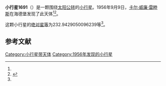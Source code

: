 {{Infobox planet
| bgcolour = #FFFFC0
| name = 1691 Oort
| symbol = 
| image = 
| caption = 
| discovery = yes
| discovery_ref = 
| discoverer = [[卡尔·威廉·雷睦斯|卡尔·威廉·雷睦斯]]
| discovery_site = [[海德堡|海德堡]] 
| discovered = 1956年9月9日
| designations = yes
| mp_name = 
| named_after = 
| alt_names = 1956 RB/ 1945 TD / 1947 DA / 1950 PZ / 1950 RU / 1951 XW / 1955 MW / 1956 SD / 1964 DA / A917 TD
| mp_category = [[主带小行星|主带小行星]]
| orbit_ref = <ref name="a">[http://ssd.jpl.nasa.gov/sbdb.cgi?sstr=1691 1691 Oort] {{Wayback|url=http://ssd.jpl.nasa.gov/sbdb.cgi?sstr=1691 |date=20210117201553 }}，小行星數據庫瀏覽器（JPL Small-Body Database Browser）－[[美国国家航空航天局|美国国家航空航天局]]喷气推进实验室</ref>
| epoch = 2456400.5 (2013年4月18日更新)
| aphelion = {{convert|3.70499335809892|AU|km|3|abbr=on|lk=out}}
| perihelion = {{convert|2.626168202538639|AU|km|3|abbr=on}}
| semimajor = {{convert|3.16558078031878|AU|km|3|abbr=on}}
| eccentricity = 0.170399246
| period = 2057.20953 [[日|日]]<br />5.63[[儒略年|儒略年]]
| avg_speed = 
| inclination = 1.078341141843375
| asc_node = 174.6696171221579
| mean_anomaly = 
| arg_peri = 232.9429050096239
| satellites = 
| physical_characteristics = yes
| dimensions = 
| mass = 
| density = 
| surface_grav = 
| escape_velocity = 
| sidereal_day = 
| axial_tilt = 
| pole_ecliptic_lat = 
| pole_ecliptic_lon = 
| albedo = 
| temperatures= 
| temp_name1 = 
| mean_temp_1 = 
| max_temp_1 = 
| temp_name2 = 
| max_temp_2 = 
| spectral_type = 
| abs_magnitude = 232.9429050096239
}}

'''小行星1691'''（{{lang-en|1691 Oort}}）是一颗围绕[[太阳|太阳]][[公转|公转]]的[[小行星|小行星]]。1956年9月9日，[[卡尔·威廉·雷睦斯|卡尔·威廉·雷睦斯]]在海德堡发现了此天体<ref name="a" /><ref>{{cite news|title=小行星列表|url=http://cfa-www.harvard.edu/iau/lists/NumberedMPs.txt|accessdate=2013-07-08|newspaper=哈佛大学|archive-date=2008-05-17|archive-url=https://web.archive.org/web/20080517010638/http://cfa-www.harvard.edu/iau/lists/NumberedMPs.txt|dead-url=no}}</ref>。

这颗小行星的[[绝对星等|绝对星等]]为232.9429050096239等<ref name="a" />。

==参考文献==
{{reflist}}
{{Minor Planet Number|[[小行星1690|小行星1690]]|[[小行星1692|小行星1692]]}}

{{小天体}}

[[Category:小行星带天体|Category:小行星带天体]]
[[Category:1956年发现的小行星|Category:1956年发现的小行星]]

{{asteroid-stub}}